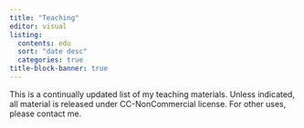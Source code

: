 ```yaml
---
title: "Teaching"
editor: visual
listing:
  contents: edu
  sort: "date desc"
  categories: true
title-block-banner: true
---
```


This is a continually updated list of my teaching materials. Unless indicated, all material is released under CC-NonCommercial license. For other uses, please contact me.
